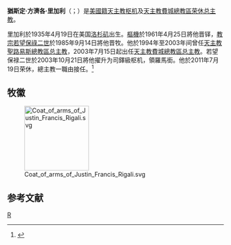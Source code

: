 {{Expand language|1=en|time=2020-01-24T02:19:05+00:00}}
{{Infobox Christian leader
|type = cardinal
|name = 猶斯定·方濟各·里加利<br />Justin Francis Rigali
|image = [[File:Justin_cardinal_rigali.jpg|250px]]
|title = [[天主教費城總教區|天主教費城總教區榮休總主教]]
|successor = {{link-en|嘉祿·J·查普特|Charles J. Chaput|嘉祿·若瑟·查普特}}
|term_start = 2003年7月15日
|term_end = 2011年7月19日
|previous_post = [[天主教聖路易斯總教區|天主教聖路易斯總教區總主教]]（1994年－2003年）
|other_post = 羅馬{{link-en|聖普利斯拉堂 (羅馬)|Santa Prisca, Rome|聖普利斯拉堂區領銜司鐸}}（2003年至今）
|ordination = 1961年4月25日
|ordained_by = {{link-en|雅各伯·方濟各·麥金泰厄|James Francis McIntyre}}
|consecration = 1985年9月14日
|consecrated_by = [[教宗若望保祿二世|教宗若望保祿二世]]
|cardinal = 2003年10月21日
|created_cardinal_by = 教宗若望保祿二世
|rank = [[樞機#位階|司鐸級樞機]]
|birth_date = {{birth date and age|1935|04|19}}
|birth_place = 美國[[洛杉磯|洛杉磯]]
|death_date = 
|death_place = 
|coat_of_arms = Coat of arms of Justin Francis Rigali.svg
}}

'''猶斯定·方濟各·里加利'''（{{lang-en|Justin Francis Rigali}}；{{bd|1935年|4月19日}}）是[[美国人|美國籍]][[天主教|天主教]][[枢机|枢机]]及[[天主教费城总教区|天主教費城總教區荣休总主教]]。

里加利於1935年4月19日在美国[[洛杉矶|洛杉矶]]出生。{{link-en|雅各伯·方濟各·麥金泰厄|James Francis McIntyre}}[[樞機|樞機]]於1961年4月25日將他晋铎，[[教宗若望保祿二世|教宗若望保祿二世]]於1985年9月14日將他晋牧。他於1994年至2003年间曾任[[天主教圣路易斯总教区|天主教聖路易斯總教區总主教]]，2003年7月15日起出任[[天主教费城总教区|天主教費城總教區总主教]]。若望保禄二世於2003年10月21日將他擢升为司鐸級枢机，領羅馬{{link-en|聖普利斯加堂 (羅馬)|Santa Prisca, Rome|聖普利斯加堂區司鐸}}銜。他於2011年7月19日荣休，總主教一職由{{link-en|嘉祿·J·查普特|Charles J. Chaput|嘉祿·若瑟·查普特}}接任。<ref>{{cite web |last1=Miranda |first1=Salvador |title=Consistory of October 21, 2003 (IX) |url=https://webdept.fiu.edu/~mirandas/bios2003.htm |publisher=Florida International University |accessdate=2020-01-24 |archivedate=2020-01-24 |language=en |archiveurl=https://web.archive.org/web/20200124012415/https://webdept.fiu.edu/~mirandas/bios2003.htm}}</ref>

== 牧徽 ==
[[File:Coat_of_arms_of_Justin_Francis_Rigali.svg|150px]]

== 参考文献 ==
{{reflist}}

{{樞機團}}
{{Authority control}}
{{Catholicism-stub}}

[[Category:美国枢机|R]]
